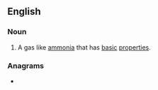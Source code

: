 ==English==

===Noun===
{{en-noun|head=[[base]] [[gas]]|es}}

# {{label|en|chemistry|science}} A gas like [[ammonia]] that has [[basic]] [[properties]].

===Anagrams===
* {{l|en|bagasse}}